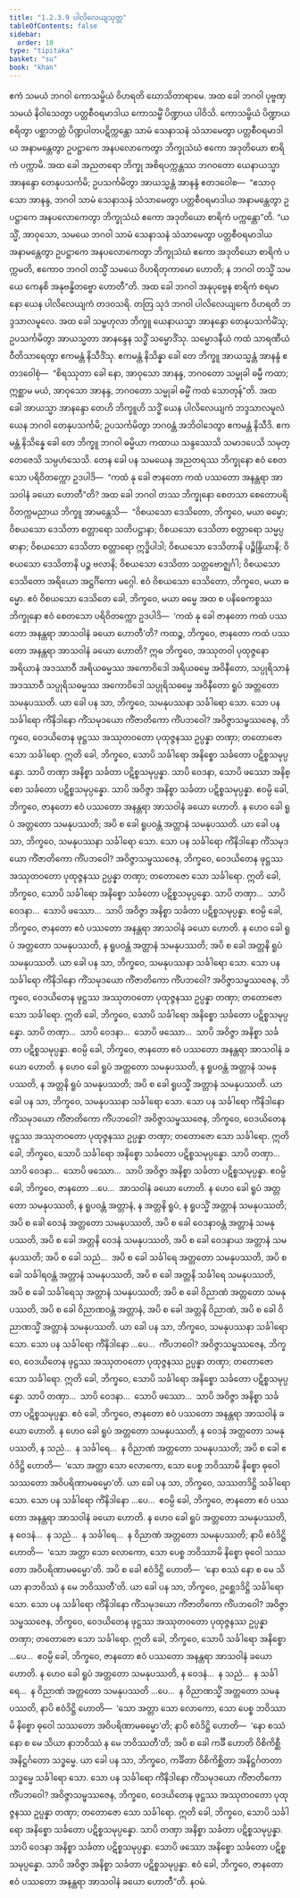 ```yaml
---
title: "1.2.3.9 ပါလိလေယျသုတ္တ"
tableOfContents: false
sidebar:
  order: 10
type: "tipitaka"
basket: "su"
book: "khan"
---
```



<DynamicBreadcrumb />

<Division number="81" book="khan">

<Paragraph number="434" book="khan">
ဧကံ သမယံ ဘဂဝါ ကောသမ္ဗိယံ ဝိဟရတိ ဃောသိတာရာမေ. အထ ခေါ ဘဂဝါ ပုဗ္ဗဏှသမယံ နိဝါသေတွာ ပတ္တစီဝရမာဒါယ ကောသမ္ဗိံ ပိဏ္ဍာယ ပါဝိသိ. ကောသမ္ဗိယံ ပိဏ္ဍာယ စရိတွာ ပစ္ဆာဘတ္တံ ပိဏ္ဍပါတပဋိက္ကန္တော သာမံ သေနာသနံ သံသာမေတွာ ပတ္တစီဝရမာဒါယ အနာမန္တေတွာ ဥပဋ္ဌာကေ အနပလောကေတွာ ဘိက္ခုသံဃံ ဧကော အဒုတိယော စာရိကံ ပက္ကာမိ.
</Paragraph>

<Paragraph number="435" book="khan">
အထ ခေါ အညတရော ဘိက္ခု အစိရပက္ကန္တဿ ဘဂဝတော ယေနာယသ္မာ အာနန္ဒော တေနုပသင်္ကမိ; ဥပသင်္ကမိတွာ အာယသ္မန္တံ အာနန္ဒံ ဧတဒဝေါစ—  “ဧသာဝုသော အာနန္ဒ, ဘဂဝါ သာမံ သေနာသနံ သံသာမေတွာ ပတ္တစီဝရမာဒါယ အနာမန္တေတွာ ဥပဋ္ဌာကေ အနပလောကေတွာ ဘိက္ခုသံဃံ ဧကော အဒုတိယော စာရိကံ ပက္ကန္တော”တိ. “ယသ္မိံ, အာဝုသော, သမယေ ဘဂဝါ သာမံ သေနာသနံ သံသာမေတွာ ပတ္တစီဝရမာဒါယ အနာမန္တေတွာ ဥပဋ္ဌာကေ အနပလောကေတွာ ဘိက္ခုသံဃံ ဧကော အဒုတိယော စာရိကံ ပက္ကမတိ, ဧကောဝ ဘဂဝါ တသ္မိံ သမယေ ဝိဟရိတုကာမော ဟောတိ; န ဘဂဝါ တသ္မိံ သမယေ ကေနစိ အနုဗန္ဓိတဗ္ဗော ဟောတီ”တိ.
</Paragraph>

<Paragraph number="436" book="khan">
အထ ခေါ ဘဂဝါ အနုပုဗ္ဗေန စာရိကံ စရမာနော ယေန ပါလိလေယျကံ တဒဝသရိ. တတြ သုဒံ ဘဂဝါ ပါလိလေယျကေ ဝိဟရတိ ဘဒ္ဒသာလမူလေ. အထ ခေါ သမ္ဗဟုလာ ဘိက္ခူ ယေနာယသ္မာ အာနန္ဒော တေနုပသင်္ကမိံသု; ဥပသင်္ကမိတွာ အာယသ္မတာ အာနန္ဒေန သဒ္ဓိံ သမ္မောဒိံသု. သမ္မောဒနီယံ ကထံ သာရဏီယံ ဝီတိသာရေတွာ ဧကမန္တံ နိသီဒိံသု. ဧကမန္တံ နိသိန္နာ ခေါ တေ ဘိက္ခူ အာယသ္မန္တံ အာနန္ဒံ ဧတဒဝေါစုံ—  “စိရဿုတာ ခေါ နော, အာဝုသော အာနန္ဒ, ဘဂဝတော သမ္မုခါ ဓမ္မီ ကထာ; ဣစ္ဆာမ မယံ, အာဝုသော အာနန္ဒ, ဘဂဝတော သမ္မုခါ ဓမ္မိံ ကထံ သောတုန်”တိ.
</Paragraph>

<Paragraph number="437" book="khan">
အထ ခေါ အာယသ္မာ အာနန္ဒော တေဟိ ဘိက္ခူဟိ သဒ္ဓိံ ယေန ပါလိလေယျကံ ဘဒ္ဒသာလမူလံ ယေန ဘဂဝါ တေနုပသင်္ကမိ; ဥပသင်္ကမိတွာ ဘဂဝန္တံ အဘိဝါဒေတွာ ဧကမန္တံ နိသီဒိ. ဧကမန္တံ နိသိန္နေ ခေါ တေ ဘိက္ခူ ဘဂဝါ ဓမ္မိယာ ကထာယ သန္ဒဿေသိ သမာဒပေသိ သမုတ္တေဇေသိ သမ္ပဟံသေသိ. တေန ခေါ ပန သမယေန အညတရဿ ဘိက္ခုနော ဧဝံ စေတသော ပရိဝိတက္ကော ဥဒပါဒိ—  “ကထံ နု ခေါ ဇာနတော ကထံ ပဿတော အနန္တရာ အာသဝါနံ ခယော ဟောတီ”တိ? အထ ခေါ ဘဂဝါ တဿ ဘိက္ခုနော စေတသာ စေတောပရိဝိတက္ကမညာယ ဘိက္ခူ အာမန္တေသိ—  “ဝိစယသော ဒေသိတော, ဘိက္ခဝေ, မယာ ဓမ္မော; ဝိစယသော ဒေသိတာ စတ္တာရော သတိပဋ္ဌာနာ; ဝိစယသော ဒေသိတာ စတ္တာရော သမ္မပ္ပဓာနာ; ဝိစယသော ဒေသိတာ စတ္တာရော ဣဒ္ဓိပါဒါ; ဝိစယသော ဒေသိတာနိ ပဉ္စိန္ဒြိယာနိ; ဝိစယသော ဒေသိတာနိ ပဉ္စ ဗလာနိ; ဝိစယသော ဒေသိတာ သတ္တဗောဇ္ဈင်္ဂါ; ဝိစယသော ဒေသိတော အရိယော အဋ္ဌင်္ဂိကော မဂ္ဂေါ. ဧဝံ ဝိစယသော ဒေသိတော, ဘိက္ခဝေ, မယာ ဓမ္မော. ဧဝံ ဝိစယသော ဒေသိတေ ခေါ, ဘိက္ခဝေ, မယာ ဓမ္မေ အထ စ ပနိဓေကစ္စဿ ဘိက္ခုနော ဧဝံ စေတသော ပရိဝိတက္ကော ဥဒပါဒိ—  ‘ကထံ နု ခေါ ဇာနတော ကထံ ပဿတော အနန္တရာ အာသဝါနံ ခယော ဟောတီ’တိ?
</Paragraph>

<Paragraph number="438" book="khan">
ကထဉ္စ, ဘိက္ခဝေ, ဇာနတော ကထံ ပဿတော အနန္တရာ အာသဝါနံ ခယော ဟောတိ? ဣဓ ဘိက္ခဝေ, အဿုတဝါ ပုထုဇ္ဇနော အရိယာနံ အဒဿာဝီ အရိယဓမ္မဿ အကောဝိဒေါ အရိယဓမ္မေ အဝိနီတော, သပ္ပုရိသာနံ အဒဿာဝီ သပ္ပုရိသဓမ္မဿ အကောဝိဒေါ သပ္ပုရိသဓမ္မေ အဝိနီတော ရူပံ အတ္တတော သမနုပဿတိ. ယာ ခေါ ပန သာ, ဘိက္ခဝေ, သမနုပဿနာ သင်္ခါရော သော. သော ပန သင်္ခါရော ကိံနိဒါနော ကိံသမုဒယော ကိံဇာတိကော ကိံပဘဝေါ? အဝိဇ္ဇာသမ္ဖဿဇေန, ဘိက္ခဝေ, ဝေဒယိတေန ဖုဋ္ဌဿ အဿုတဝတော ပုထုဇ္ဇနဿ ဥပ္ပန္နာ တဏှာ; တတောဇော သော သင်္ခါရော. ဣတိ ခေါ, ဘိက္ခဝေ, သောပိ သင်္ခါရော အနိစ္စော သင်္ခတော ပဋိစ္စသမုပ္ပန္နော. သာပိ တဏှာ အနိစ္စာ သင်္ခတာ ပဋိစ္စသမုပ္ပန္နာ. သာပိ ဝေဒနာ, သောပိ ဖဿော အနိစ္စော သင်္ခတော ပဋိစ္စသမုပ္ပန္နော. သာပိ အဝိဇ္ဇာ အနိစ္စာ သင်္ခတာ ပဋိစ္စသမုပ္ပန္နာ. ဧဝမ္ပိ ခေါ, ဘိက္ခဝေ, ဇာနတော ဧဝံ ပဿတော အနန္တရာ အာသဝါနံ ခယော ဟောတိ.
</Paragraph>

<Paragraph number="439" book="khan">
န ဟေဝ ခေါ ရူပံ အတ္တတော သမနုပဿတိ; အပိ စ ခေါ ရူပဝန္တံ အတ္တာနံ သမနုပဿတိ. ယာ ခေါ ပန သာ, ဘိက္ခဝေ, သမနုပဿနာ သင်္ခါရော သော. သော ပန သင်္ခါရော ကိံနိဒါနော ကိံသမုဒယော ကိံဇာတိကော ကိံပဘဝေါ? အဝိဇ္ဇာသမ္ဖဿဇေန, ဘိက္ခဝေ, ဝေဒယိတေန ဖုဋ္ဌဿ အဿုတဝတော ပုထုဇ္ဇနဿ ဥပ္ပန္နာ တဏှာ; တတောဇော သော သင်္ခါရော. ဣတိ ခေါ, ဘိက္ခဝေ, သောပိ သင်္ခါရော အနိစ္စော သင်္ခတော ပဋိစ္စသမုပ္ပန္နော. သာပိ တဏှာ…  သာပိ ဝေဒနာ…  သောပိ ဖဿော…  သာပိ အဝိဇ္ဇာ အနိစ္စာ သင်္ခတာ ပဋိစ္စသမုပ္ပန္နာ. ဧဝမ္ပိ ခေါ, ဘိက္ခဝေ, ဇာနတော ဧဝံ ပဿတော အနန္တရာ အာသဝါနံ ခယော ဟောတိ.
</Paragraph>

<Paragraph number="440" book="khan">
န ဟေဝ ခေါ ရူပံ အတ္တတော သမနုပဿတိ, န ရူပဝန္တံ အတ္တာနံ သမနုပဿတိ; အပိ စ ခေါ အတ္တနိ ရူပံ သမနုပဿတိ. ယာ ခေါ ပန သာ, ဘိက္ခဝေ, သမနုပဿနာ သင်္ခါရော သော. သော ပန သင်္ခါရော ကိံနိဒါနော ကိံသမုဒယော ကိံဇာတိကော ကိံပဘဝေါ? အဝိဇ္ဇာသမ္ဖဿဇေန, ဘိက္ခဝေ, ဝေဒယိတေန ဖုဋ္ဌဿ အဿုတဝတော ပုထုဇ္ဇနဿ ဥပ္ပန္နာ တဏှာ; တတောဇော သော သင်္ခါရော. ဣတိ ခေါ, ဘိက္ခဝေ, သောပိ သင်္ခါရော အနိစ္စော သင်္ခတော ပဋိစ္စသမုပ္ပန္နော. သာပိ တဏှာ…  သာပိ ဝေဒနာ…  သောပိ ဖဿော…  သာပိ အဝိဇ္ဇာ အနိစ္စာ သင်္ခတာ ပဋိစ္စသမုပ္ပန္နာ. ဧဝမ္ပိ ခေါ, ဘိက္ခဝေ, ဇာနတော ဧဝံ ပဿတော အနန္တရာ အာသဝါနံ ခယော ဟောတိ.
</Paragraph>

<Paragraph number="441" book="khan">
န ဟေဝ ခေါ ရူပံ အတ္တတော သမနုပဿတိ, န ရူပဝန္တံ အတ္တာနံ သမနုပဿတိ, န အတ္တနိ ရူပံ သမနုပဿတိ; အပိ စ ခေါ ရူပသ္မိံ အတ္တာနံ သမနုပဿတိ. ယာ ခေါ ပန သာ, ဘိက္ခဝေ, သမနုပဿနာ သင်္ခါရော သော. သော ပန သင်္ခါရော ကိံနိဒါနော ကိံသမုဒယော ကိံဇာတိကော ကိံပဘဝေါ? အဝိဇ္ဇာသမ္ဖဿဇေန, ဘိက္ခဝေ, ဝေဒယိတေန ဖုဋ္ဌဿ အဿုတဝတော ပုထုဇ္ဇနဿ ဥပ္ပန္နာ တဏှာ; တတောဇော သော သင်္ခါရော. ဣတိ ခေါ, ဘိက္ခဝေ, သောပိ သင်္ခါရော အနိစ္စော သင်္ခတော ပဋိစ္စသမုပ္ပန္နော. သာပိ တဏှာ…  သာပိ ဝေဒနာ…  သောပိ ဖဿော…  သာပိ အဝိဇ္ဇာ အနိစ္စာ သင်္ခတာ ပဋိစ္စသမုပ္ပန္နာ. ဧဝမ္ပိ ခေါ, ဘိက္ခဝေ, ဇာနတော …ပေ…  အာသဝါနံ ခယော ဟောတိ.
</Paragraph>

<Paragraph number="442" book="khan">
န ဟေဝ ခေါ ရူပံ အတ္တတော သမနုပဿတိ, န ရူပဝန္တံ အတ္တာနံ, န အတ္တနိ ရူပံ, န ရူပသ္မိံ အတ္တာနံ သမနုပဿတိ; အပိ စ ခေါ ဝေဒနံ အတ္တတော သမနုပဿတိ, အပိ စ ခေါ ဝေဒနာဝန္တံ အတ္တာနံ သမနုပဿတိ, အပိ စ ခေါ အတ္တနိ ဝေဒနံ သမနုပဿတိ, အပိ စ ခေါ ဝေဒနာယ အတ္တာနံ သမနုပဿတိ; အပိ စ ခေါ သညံ…  အပိ စ ခေါ သင်္ခါရေ အတ္တတော သမနုပဿတိ, အပိ စ ခေါ သင်္ခါရဝန္တံ အတ္တာနံ သမနုပဿတိ, အပိ စ ခေါ အတ္တနိ သင်္ခါရေ သမနုပဿတိ, အပိ စ ခေါ သင်္ခါရေသု အတ္တာနံ သမနုပဿတိ; အပိ စ ခေါ ဝိညာဏံ အတ္တတော သမနုပဿတိ, အပိ စ ခေါ ဝိညာဏဝန္တံ အတ္တာနံ, အပိ စ ခေါ အတ္တနိ ဝိညာဏံ, အပိ စ ခေါ ဝိညာဏသ္မိံ အတ္တာနံ သမနုပဿတိ. ယာ ခေါ ပန သာ, ဘိက္ခဝေ, သမနုပဿနာ သင်္ခါရော သော. သော ပန သင်္ခါရော ကိံနိဒါနော …ပေ…  ကိံပဘဝေါ? အဝိဇ္ဇာသမ္ဖဿဇေန, ဘိက္ခဝေ, ဝေဒယိတေန ဖုဋ္ဌဿ အဿုတဝတော ပုထုဇ္ဇနဿ ဥပ္ပန္နာ တဏှာ; တတောဇော သော သင်္ခါရော. ဣတိ ခေါ, ဘိက္ခဝေ, သောပိ သင်္ခါရော အနိစ္စော သင်္ခတော ပဋိစ္စသမုပ္ပန္နော. သာပိ တဏှာ…  သာပိ ဝေဒနာ…  သောပိ ဖဿော…  သာပိ အဝိဇ္ဇာ အနိစ္စာ သင်္ခတာ ပဋိစ္စသမုပ္ပန္နာ. ဧဝံ ခေါ, ဘိက္ခဝေ, ဇာနတော ဧဝံ ပဿတော အနန္တရာ အာသဝါနံ ခယော ဟောတိ.
</Paragraph>

<Paragraph number="443" book="khan">
န ဟေဝ ခေါ ရူပံ အတ္တတော သမနုပဿတိ, န ဝေဒနံ အတ္တတော သမနုပဿတိ, န သညံ…  န သင်္ခါရေ…  န ဝိညာဏံ အတ္တတော သမနုပဿတိ; အပိ စ ခေါ ဧဝံဒိဋ္ဌိ ဟောတိ—  ‘သော အတ္တာ သော လောကော, သော ပေစ္စ ဘဝိဿာမိ နိစ္စော ဓုဝေါ သဿတော အဝိပရိဏာမဓမ္မော’တိ. ယာ ခေါ ပန သာ, ဘိက္ခဝေ, သဿတဒိဋ္ဌိ သင်္ခါရော သော. သော ပန သင်္ခါရော ကိံနိဒါနော …ပေ…  ဧဝမ္ပိ ခေါ, ဘိက္ခဝေ, ဇာနတော ဧဝံ ပဿတော အနန္တရာ အာသဝါနံ ခယော ဟောတိ.
</Paragraph>

<Paragraph number="444" book="khan">
န ဟေဝ ခေါ ရူပံ အတ္တတော သမနုပဿတိ, န ဝေဒနံ…  န သညံ…  န သင်္ခါရေ…  န ဝိညာဏံ အတ္တတော သမနုပဿတိ; နာပိ ဧဝံဒိဋ္ဌိ ဟောတိ—  ‘သော အတ္တာ သော လောကော, သော ပေစ္စ ဘဝိဿာမိ နိစ္စော ဓုဝေါ သဿတော အဝိပရိဏာမဓမ္မော’တိ. အပိ စ ခေါ ဧဝံဒိဋ္ဌိ ဟောတိ—  ‘နော စဿံ နော စ မေ သိယာ နာဘဝိဿံ န မေ ဘဝိဿတီ’တိ. ယာ ခေါ ပန သာ, ဘိက္ခဝေ, ဥစ္ဆေဒဒိဋ္ဌိ သင်္ခါရော သော. သော ပန သင်္ခါရော ကိံနိဒါနော ကိံသမုဒယော ကိံဇာတိကော ကိံပဘဝေါ? အဝိဇ္ဇာသမ္ဖဿဇေန, ဘိက္ခဝေ, ဝေဒယိတေန ဖုဋ္ဌဿ အဿုတဝတော ပုထုဇ္ဇနဿ ဥပ္ပန္နာ တဏှာ; တတောဇော သော သင်္ခါရော. ဣတိ ခေါ, ဘိက္ခဝေ, သောပိ သင်္ခါရော အနိစ္စော …ပေ…  ဧဝမ္ပိ ခေါ, ဘိက္ခဝေ, ဇာနတော ဧဝံ ပဿတော အနန္တရာ အာသဝါနံ ခယော ဟောတိ.
</Paragraph>

<Paragraph number="445" book="khan">
န ဟေဝ ခေါ ရူပံ အတ္တတော သမနုပဿတိ, န ဝေဒနံ…  န သညံ…  န သင်္ခါရေ…  န ဝိညာဏံ အတ္တတော သမနုပဿတိ …ပေ…  န ဝိညာဏသ္မိံ အတ္တတော သမနုပဿတိ, နာပိ ဧဝံဒိဋ္ဌိ ဟောတိ—  ‘သော အတ္တာ သော လောကော, သော ပေစ္စ ဘဝိဿာမိ နိစ္စော ဓုဝေါ သဿတော အဝိပရိဏာမဓမ္မော’တိ; နာပိ ဧဝံဒိဋ္ဌိ ဟောတိ—  ‘နော စဿံ နော စ မေ သိယာ နာဘဝိဿံ န မေ ဘဝိဿတီ’တိ; အပိ စ ခေါ ကင်္ခီ ဟောတိ ဝိစိကိစ္ဆီ အနိဋ္ဌင်္ဂတော သဒ္ဓမ္မေ. ယာ ခေါ ပန သာ, ဘိက္ခဝေ, ကင်္ခိတာ ဝိစိကိစ္ဆိတာ အနိဋ္ဌင်္ဂတတာ သဒ္ဓမ္မေ သင်္ခါရော သော. သော ပန သင်္ခါရော ကိံနိဒါနော ကိံသမုဒယော ကိံဇာတိကော ကိံပဘဝေါ? အဝိဇ္ဇာသမ္ဖဿဇေန, ဘိက္ခဝေ, ဝေဒယိတေန ဖုဋ္ဌဿ အဿုတဝတော ပုထုဇ္ဇနဿ ဥပ္ပန္နာ တဏှာ; တတောဇော သော သင်္ခါရော. ဣတိ ခေါ, ဘိက္ခဝေ, သောပိ သင်္ခါရော အနိစ္စော သင်္ခတော ပဋိစ္စသမုပ္ပန္နော. သာပိ တဏှာ အနိစ္စာ သင်္ခတာ ပဋိစ္စသမုပ္ပန္နာ. သာပိ ဝေဒနာ အနိစ္စာ သင်္ခတာ ပဋိစ္စသမုပ္ပန္နာ. သောပိ ဖဿော အနိစ္စော သင်္ခတော ပဋိစ္စသမုပ္ပန္နော. သာပိ အဝိဇ္ဇာ အနိစ္စာ သင်္ခတာ ပဋိစ္စသမုပ္ပန္နာ. ဧဝံ ခေါ, ဘိက္ခဝေ, ဇာနတော ဧဝံ ပဿတော အနန္တရာ အာသဝါနံ ခယော ဟောတီ”တိ.

</Paragraph>
</Division>

<Paragraph number="446" type="center" book="khan">
နဝမံ.
</Paragraph>